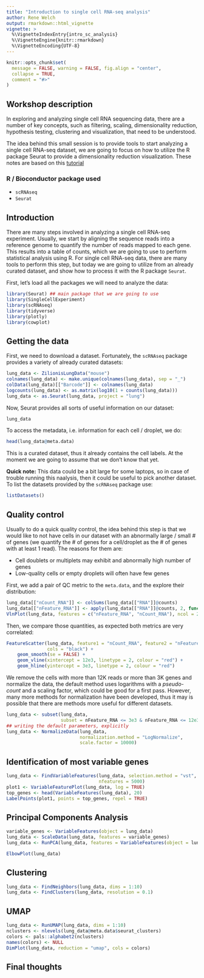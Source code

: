 ```yaml
---
title: "Introduction to single cell RNA-seq analysis"
author: Rene Welch
output: rmarkdown::html_vignette
vignette: >
  %\VignetteIndexEntry{intro_sc_analysis}
  %\VignetteEngine{knitr::rmarkdown}
  %\VignetteEncoding{UTF-8}
---
```


```r
knitr::opts_chunk$set(
  message = FALSE, warning = FALSE, fig.align = "center",
  collapse = TRUE,
  comment = "#>"
)
```

## Workshop description

In exploring and analyzing single cell RNA sequencing data, there are a number of key concepts, such as filtering, scaling, dimensionality reduction, hypothesis testing, clustering and visualization, that need to be understood.

The idea behind this small session is to provide tools to start analyzing a single cell RNA-seq dataset, we are going to focus on how to utilize the R package Seurat to provide a dimensionality reduction visualization. These notes are based on this [tutorial](https://satijalab.org/seurat/articles/pbmc3k_tutorial.html)

### R / Bioconductor package used

* `scRNAseq`
* `Seurat`

## Introduction

There are many steps involved in analyzing a single cell RNA-seq experiment. Usually, we start by aligning the sequence reads into a reference genome to quantify the number of reads mapped to each gene. This results into a table of counts, which we are going to use to perform statistical analysis using R. For single cell RNA-seq data, there are many tools to perform this step, but today we are going to utilize from an already curated dataset, and show how to process it with the R package `Seurat`.

First, let's load all the packages we will need to analyze the data:

```r
library(Seurat) ## main package that we are going to use
library(SingleCellExperiment)
library(scRNAseq) 
library(tidyverse) 
library(plotly)
library(cowplot)
```

## Getting the data

First, we need to download a dataset. Fortunately, the `scRNAseq` package provides a variety of already curated datasets:

```r
lung_data <- ZilionisLungData("mouse")
colnames(lung_data) <- make.unique(colnames(lung_data), sep = "_")
colData(lung_data)[["Barcode"]] <- colnames(lung_data)
logcounts(lung_data) <- as.matrix(log10(1 + counts(lung_data)))
lung_data <- as.Seurat(lung_data, project = "lung")
```

Now, Seurat provides all sorts of useful information on our dataset:

```r
lung_data
```

To access the metadata, i.e. information for each cell / droplet, we do:

```r
head(lung_data@meta.data)
```

This is a curated dataset, thus it already contains the cell labels. At the moment we are going to assume that we don't know that yet.

**Quick note:** This data could be a bit large for some laptops, so in case of trouble running this naalysis, then it could be useful to pick another dataset. To list the datasets provided by the `scRNAseq` package use:

```r
listDatasets()
```

## Quality control

Usually to do a quick quality control, the idea behind this step is that we would like to not have cells in our dataset with an abnormally large / small # of genes (we quantify the # of genes for a cell/droplet as the # of genes with at least 1 read). The reasons for them are:

- Cell doublets or multiplets may exhibit and abnormally high number of genes
- Low-quality cells or empty droplets will often have few genes

First, we add a pair of QC metric to the `meta.data`, and the explore their distribution:

```r
lung_data[["nCount_RNA"]] <- colSums(lung_data[["RNA"]]@counts)
lung_data[["nFeature_RNA"]] <- apply(lung_data[["RNA"]]@counts, 2, function(x)sum(x > 0))
VlnPlot(lung_data, features = c("nFeature_RNA", "nCount_RNA"), ncol = 2)
```

Then, we compare those quantities, as expected both metrics are very correlated:

```r
FeatureScatter(lung_data, feature1 = "nCount_RNA", feature2 = "nFeature_RNA",
               cols = "black") +
    geom_smooth(se = FALSE) +
    geom_vline(xintercept = 12e3, linetype = 2, colour = "red") +
    geom_hline(yintercept = 3e3, linetype = 2, colour = "red")
```

We remove the cells with more than 12K reads or more than 3K genes and normalize the data, the default method uses logarithms with a _pseudo-count_ and a scaling factor, which could be good for a first pass. However, many more methods for normalization have been developed, thus it may is possible that there are methods more useful for different datasets.


```r
lung_data <- subset(lung_data,
                    subset = nFeature_RNA <= 3e3 & nFeature_RNA <= 12e3)
## writing the default parameters, explicitly
lung_data <- NormalizeData(lung_data,
                           normalization.method = "LogNormalize",
                           scale.factor = 10000)
```

## Identification of most variable genes



```r

lung_data <- FindVariableFeatures(lung_data, selection.method = "vst",
                                  nfeatures = 5000)
plot1 <- VariableFeaturePlot(lung_data, log = TRUE)
top_genes <- head(VariableFeatures(lung_data), 20)
LabelPoints(plot1, points = top_genes, repel = TRUE)

```


## Principal Components Analysis

```r

variable_genes <- VariableFeatures(object = lung_data)
lung_data <- ScaleData(lung_data, features = variable_genes)
lung_data <- RunPCA(lung_data, features = VariableFeatures(object = lung_data))

```



```r

ElbowPlot(lung_data)

```


## Clustering

```r
lung_data <- FindNeighbors(lung_data, dims = 1:10)
lung_data <- FindClusters(lung_data, resolution = 0.1)
```

## UMAP

```r
lung_data <- RunUMAP(lung_data, dims = 1:10)
nclusters <- nlevels(lung_data@meta.data$seurat_clusters)
colors <- pals::alphabet2(nclusters)
names(colors) <- NULL
DimPlot(lung_data, reduction = "umap", cols = colors)
```

## Final thoughts


